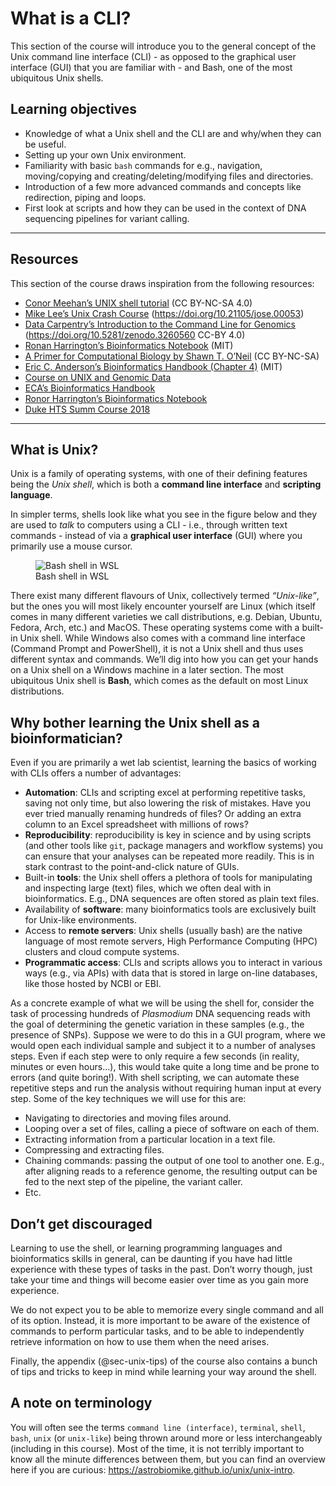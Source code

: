 # What is a CLI?

This section of the course will introduce you to the general concept of the Unix command line interface (CLI) - as opposed to the graphical user interface (GUI) that you are familiar with - and Bash, one of the most ubiquitous Unix shells.

## Learning objectives

-   Knowledge of what a Unix shell and the CLI are and why/when they can be useful.
-   Setting up your own Unix environment.
-   Familiarity with basic `bash` commands for e.g., navigation, moving/copying and creating/deleting/modifying files and directories.
-   Introduction of a few more advanced commands and concepts like redirection, piping and loops.
-   First look at scripts and how they can be used in the context of DNA sequencing pipelines for variant calling.

---

## Resources {.unnumbered}

This section of the course draws inspiration from the following resources:

- [Conor Meehan's UNIX shell tutorial](https://conmeehan.github.io/UNIXtutorial.html) (CC BY-NC-SA 4.0)
- [Mike Lee's Unix Crash Course](https://astrobiomike.github.io/unix/) (<https://doi.org/10.21105/jose.00053>)
- [Data Carpentry's Introduction to the Command Line for Genomics](https://datacarpentry.org/shell-genomics/) (<https://doi.org/10.5281/zenodo.3260560> CC-BY 4.0)
- [Ronan Harrington's Bioinformatics Notebook](https://rnnh.github.io/bioinfo-notebook/docs/cl_intro.html) (MIT)
- [A Primer for Computational Biology by Shawn T. O’Neil](https://open.oregonstate.education/computationalbiology/) (CC BY-NC-SA)
- [Eric C. Anderson's Bioinformatics Handbook (Chapter 4)](https://eriqande.github.io/eca-bioinf-handbook/essential-unixlinux-terminal-knowledge.html) (MIT)
- [Course on UNIX and Genomic Data](https://ngs-course.readthedocs.io/en/praha-november-2023/)
- [ECA's Bioinformatics Handbook](https://eriqande.github.io/eca-bioinf-handbook/essential-unixlinux-terminal-knowledge.html)
- [Ronor Harrington's Bioinformatics Notebook](https://rnnh.github.io/bioinfo-notebook/docs/cl_intro.html)
- [Duke HTS Summ Course 2018](https://people.duke.edu/~ccc14/duke-hts-2018/janice/2_Intro_to_Unix_and_bash.html)
<!-- https://www.melbournebioinformatics.org.au/tutorials/tutorials/unix/unix/ -->

<!-- TODO: add citations for resources -->

---

## What is Unix?

Unix is a family of operating systems, with one of their defining features being the *Unix shell*, which is both a **command line interface** and **scripting language**.

In simpler terms, shells look like what you see in the figure below and they are used to *talk* to computers using a CLI - i.e., through written text commands - instead of via a **graphical user interface** (GUI) where you primarily use a mouse cursor.

![Bash shell in WSL](../assets/bash-shell.png)

There exist many different flavours of Unix, collectively termed *"Unix-like"*, but the ones you will most likely encounter yourself are Linux (which itself comes in many different varieties we call distributions, e.g. Debian, Ubuntu, Fedora, Arch, etc.) and MacOS. These operating systems come with a built-in Unix shell. While Windows also comes with a command line interface (Command Prompt and PowerShell), it is not a Unix shell and thus uses different syntax and commands. We'll dig into how you can get your hands on a Unix shell on a Windows machine in a later section. The most ubiquitous Unix shell is **Bash**, which comes as the default on most Linux distributions.

## Why bother learning the Unix shell as a bioinformatician?

Even if you are primarily a wet lab scientist, learning the basics of working with CLIs offers a number of advantages:

-   **Automation**: CLIs and scripting excel at performing repetitive tasks, saving not only time, but also lowering the risk of mistakes. Have you ever tried manually renaming hundreds of files? Or adding an extra column to an Excel spreadsheet with millions of rows?
-   **Reproducibility**: reproducibility is key in science and by using scripts (and other tools like `git`, package managers and workflow systems) you can ensure that your analyses can be repeated more readily. This is in stark contrast to the point-and-click nature of GUIs.
-   Built-in **tools**: the Unix shell offers a plethora of tools for manipulating and inspecting large (text) files, which we often deal with in bioinformatics. E.g., DNA sequences are often stored as plain text files.
-   Availability of **software**: many bioinformatics tools are exclusively built for Unix-like environments.
-   Access to **remote servers**: Unix shells (usually bash) are the native language of most remote servers, High Performance Computing (HPC) clusters and cloud compute systems.
-   **Programmatic access**: CLIs and scripts allows you to interact in various ways (e.g., via APIs) with data that is stored in large on-line databases, like those hosted by NCBI or EBI.

As a concrete example of what we will be using the shell for, consider the task of processing hundreds of *Plasmodium* DNA sequencing reads with the goal of determining the genetic variation in these samples (e.g., the presence of SNPs). Suppose we were to do this in a GUI program, where we would open each individual sample and subject it to a number of analyses steps. Even if each step were to only require a few seconds (in reality, minutes or even hours...), this would take quite a long time and be prone to errors (and quite boring!). With shell scripting, we can automate these repetitive steps and run the analysis without requiring human input at every step. Some of the key techniques we will use for this are:

-   Navigating to directories and moving files around.
-   Looping over a set of files, calling a piece of software on each of them.
-   Extracting information from a particular location in a text file.
-   Compressing and extracting files.
-   Chaining commands: passing the output of one tool to another one. E.g., after aligning reads to a reference genome, the resulting output can be fed to the next step of the pipeline, the variant caller.
-   Etc.

## Don't get discouraged

Learning to use the shell, or learning programming languages and bioinformatics skills in general, can be daunting if you have had little experience with these types of tasks in the past. Don't worry though, just take your time and things will become easier over time as you gain more experience.

We do not expect you to be able to memorize every single command and all of its option. Instead, it is more important to be aware of the existence of commands to perform particular tasks, and to be able to independently retrieve information on how to use them when the need arises.

Finally, the appendix (@sec-unix-tips) of the course also contains a bunch of tips and tricks to keep in mind while learning your way around the shell.

## A note on terminology

You will often see the terms `command line (interface)`, `terminal`, `shell`, `bash`, `unix` (or `unix-like`) being thrown around more or less interchangeably (including in this course). Most of the time, it is not terribly important to know all the minute differences between them, but you can find an overview here if you are curious: <https://astrobiomike.github.io/unix/unix-intro>.
